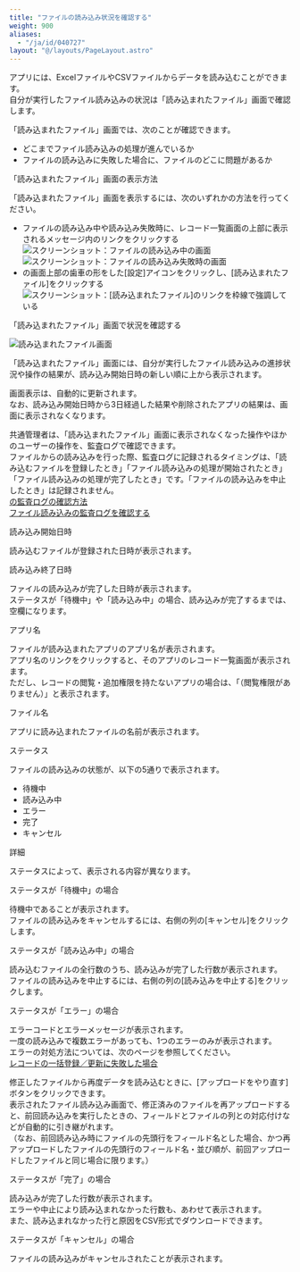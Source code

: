 ```yaml
---
title: "ファイルの読み込み状況を確認する"
weight: 900
aliases:
  - "/ja/id/040727"
layout: "@/layouts/PageLayout.astro"
---
```




アプリには、ExcelファイルやCSVファイルからデータを読み込むことができます。  
自分が実行したファイル読み込みの状況は「読み込まれたファイル」画面で確認します。

「読み込まれたファイル」画面では、次のことが確認できます。

* どこまでファイル読み込みの処理が進んでいるか
* ファイルの読み込みに失敗した場合に、ファイルのどこに問題があるか

<Heading id="import_records_imported_files_10">「読み込まれたファイル」画面の表示方法</Heading>

「読み込まれたファイル」画面を表示するには、次のいずれかの方法を行ってください。

* ファイルの読み込み中や読み込み失敗時に、レコード一覧画面の上部に表示されるメッセージ内のリンクをクリックする  
  <Img src="/k/kintone/img-ja/imported_files_00.png" alt="スクリーンショット：ファイルの読み込み中の画面" />
  <Img src="/k/kintone/img-ja/imported_files_01.png" alt="スクリーンショット：ファイルの読み込み失敗時の画面" />
* <Kintone />の画面上部の歯車の形をした[設定]アイコンをクリックし、[読み込まれたファイル]をクリックする  
  <Img src="/k/kintone/img-ja/imported_files_02.png" alt="スクリーンショット：[読み込まれたファイル]のリンクを枠線で強調している" />

<Heading id="import_records_imported_files_20">「読み込まれたファイル」画面で状況を確認する</Heading>

<Img src="/k/kintone/img-ja/imported_files_03.png" alt="読み込まれたファイル画面" />

「読み込まれたファイル」画面には、自分が実行したファイル読み込みの進捗状況や操作の結果が、読み込み開始日時の新しい順に上から表示されます。

画面表示は、自動的に更新されます。  
なお、読み込み開始日時から3日経過した結果や削除されたアプリの結果は、画面に表示されなくなります。

<Note>

 <Slash />共通管理者は、「読み込まれたファイル」画面に表示されなくなった操作やほかのユーザーの操作を、監査ログで確認できます。  
  ファイルからの読み込みを行った際、監査ログに記録されるタイミングは、「読み込むファイルを登録したとき」「ファイル読み込みの処理が開始されたとき」「ファイル読み込みの処理が完了したとき」です。「ファイルの読み込みを中止したとき」は記録されません。  
  [<Kintone />の監査ログの確認方法](/k/ja/id/04054.html)  
  [ファイル読み込みの監査ログを確認する](/k/ja/id/04055.html)

</Note>

<Heading level={3} id="import_records_imported_files_2010">読み込み開始日時</Heading>

読み込むファイルが登録された日時が表示されます。

<Heading level={3} id="import_records_imported_files_2020">読み込み終了日時</Heading>

ファイルの読み込みが完了した日時が表示されます。  
ステータスが「待機中」や「読み込み中」の場合、読み込みが完了するまでは、空欄になります。

<Heading level={3} id="import_records_imported_files_2030">アプリ名</Heading>

ファイルが読み込まれたアプリのアプリ名が表示されます。  
アプリ名のリンクをクリックすると、そのアプリのレコード一覧画面が表示されます。  
ただし、レコードの閲覧・追加権限を持たないアプリの場合は、「（閲覧権限がありません）」と表示されます。

<Heading level={3} id="import_records_imported_files_2040">ファイル名</Heading>

アプリに読み込まれたファイルの名前が表示されます。

<Heading level={3} id="import_records_imported_files_2050">ステータス</Heading>

ファイルの読み込みの状態が、以下の5通りで表示されます。

* 待機中
* 読み込み中
* エラー
* 完了
* キャンセル

<Heading level={3} id="import_records_imported_files_2060">詳細</Heading>

ステータスによって、表示される内容が異なります。

<Heading level={4} id="import_records_imported_files_206010">ステータスが「待機中」の場合</Heading>

待機中であることが表示されます。  
ファイルの読み込みをキャンセルするには、右側の列の[キャンセル]をクリックします。

<Heading level={4} id="import_records_imported_files_206020">ステータスが「読み込み中」の場合</Heading>

読み込むファイルの全行数のうち、読み込みが完了した行数が表示されます。  
ファイルの読み込みを中止するには、右側の列の[読み込みを中止する]をクリックします。

<Heading level={4} id="import_records_imported_files_206030">ステータスが「エラー」の場合</Heading>

エラーコードとエラーメッセージが表示されます。  
一度の読み込みで複数エラーがあっても、1つのエラーのみが表示されます。  
エラーの対処方法については、次のページを参照してください。  
[レコードの一括登録／更新に失敗した場合](/k/ja/id/040725.html)

<Note>

修正したファイルから再度データを読み込むときに、[アップロードをやり直す]ボタンをクリックできます。  
表示されたファイル読み込み画面で、修正済みのファイルを再アップロードすると、前回読み込みを実行したときの、フィールドとファイルの列との対応付けなどが自動的に引き継がれます。  
（なお、前回読み込み時にファイルの先頭行をフィールド名とした場合、かつ再アップロードしたファイルの先頭行のフィールド名・並び順が、前回アップロードしたファイルと同じ場合に限ります。）

</Note>

<Heading level={4} id="import_records_imported_files_206040">ステータスが「完了」の場合</Heading>

読み込みが完了した行数が表示されます。  
エラーや中止により読み込まれなかった行数も、あわせて表示されます。  
また、読み込まれなかった行と原因をCSV形式でダウンロードできます。

<Heading level={4} id="import_records_imported_files_206050">ステータスが「キャンセル」の場合</Heading>

ファイルの読み込みがキャンセルされたことが表示されます。
